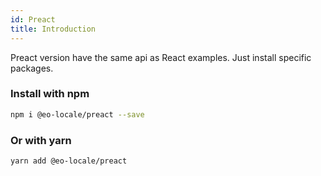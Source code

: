 ```yaml
---
id: Preact
title: Introduction
---
```


Preact version have the same api as React examples. Just install specific packages.

### Install with npm

```sh
npm i @eo-locale/preact --save
```

### Or with yarn

```sh
yarn add @eo-locale/preact
```